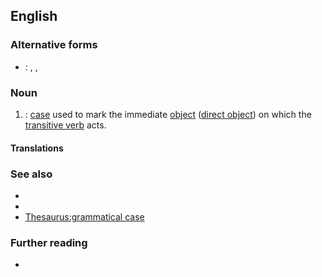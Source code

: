 {{also|accusative-case}}
==English==

===Alternative forms===
* {{qualifier|abbreviation}}: {{l|en|A.}}, {{l|en|acc.}}, {{l|en|ACC}}

===Noun===
{{examples-right|
: ''I see '''the car'''.''
: ''I hear '''a bell'''.''
: ''I watch '''television'''.''
: ''I play '''football'''.''
: ''I read '''the book'''.''
: ''I hit '''the ball'''.''
}}
{{en-noun}}

# {{lb|en|grammar}}: [[case]] used to mark the immediate [[object]] ([[direct object]]) on which the [[transitive verb]] acts.
#: {{synonyms|en|accusative}}

====Translations====
{{trans-see|case used to mark the immediate object|accusative}}

===See also===
* {{l|en|dative case}}
* {{l|en|objective case}}
* [[Thesaurus:grammatical case]]

===Further reading===
* {{pedia}}